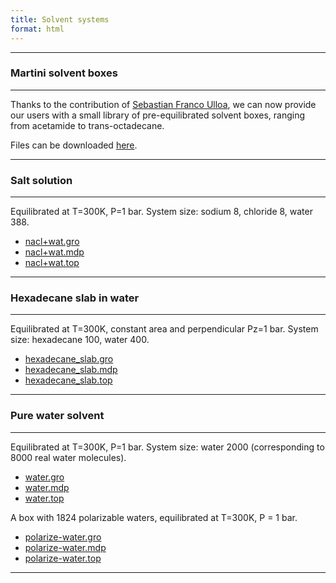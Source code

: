 ```yaml
---
title: Solvent systems
format: html
---
```


<hr>

### Martini solvent boxes
<hr>
Thanks to the contribution of [Sebastian Franco Ulloa](https://www.sebastianfu.com/), we can now provide our users with a small library of pre-equilibrated solvent boxes, ranging from acetamide to trans-octadecane.

Files can be downloaded [here](https://martini-library.s3.us-east-2.amazonaws.com/example_applications/solvent_systems/Martini_solvents.zip).

<hr>

### Salt solution
<hr>
Equilibrated at T=300K, P=1 bar.
System size: sodium 8, chloride 8, water 388.

- [nacl+wat.gro](https://martini-library.s3.us-east-2.amazonaws.com/example_applications/solvent_systems/nacl%2Bwat.gro)
- [nacl+wat.mdp](https://martini-library.s3.us-east-2.amazonaws.com/example_applications/solvent_systems/nacl%2Bwat.mdp)
- [nacl+wat.top](https://martini-library.s3.us-east-2.amazonaws.com/example_applications/solvent_systems/nacl%2Bwat.top)

<hr>

### Hexadecane slab in water
<hr>

Equilibrated at T=300K, constant area and perpendicular Pz=1 bar.
System size: hexadecane 100, water 400.

- [hexadecane_slab.gro](https://martini-library.s3.us-east-2.amazonaws.com/example_applications/solvent_systems/hexadecane_slab.gro)
- [hexadecane_slab.mdp](https://martini-library.s3.us-east-2.amazonaws.com/example_applications/solvent_systems/hexadecane_slab.mdp)
- [hexadecane_slab.top](https://martini-library.s3.us-east-2.amazonaws.com/example_applications/solvent_systems/hexadecane_slab.top)

<hr>

### Pure water solvent
<hr>

Equilibrated at T=300K, P=1 bar.
System size: water 2000 (corresponding to 8000 real water molecules).

- [water.gro](https://martini-library.s3.us-east-2.amazonaws.com/example_applications/solvent_systems/water.gro)
- [water.mdp](https://martini-library.s3.us-east-2.amazonaws.com/example_applications/solvent_systems/water.mdp)
- [water.top](https://martini-library.s3.us-east-2.amazonaws.com/example_applications/solvent_systems/water.top)

A box with 1824 polarizable waters, equilibrated at T=300K, P = 1 bar.

- [polarize-water.gro](https://martini-library.s3.us-east-2.amazonaws.com/example_applications/solvent_systems/polarize-water.gro)
- [polarize-water.mdp](https://martini-library.s3.us-east-2.amazonaws.com/example_applications/solvent_systems/polarize-water.mdp)
- [polarize-water.top](https://martini-library.s3.us-east-2.amazonaws.com/example_applications/solvent_systems/polarize-water.top)

<hr>
